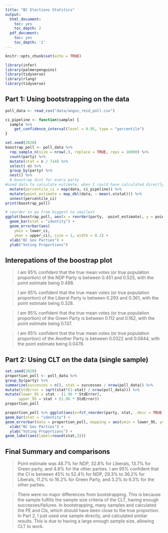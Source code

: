 ---
title: "BC Elections Statitics"
output:
  html_document:
    toc: yes
    toc_depth: 2
  pdf_document:
    toc: yes
    toc_depth: '2'
---

```{r setup, include=FALSE}
knitr::opts_chunk$set(echo = TRUE)
```

```{r load libraries, message=FALSE}
library(infer)
library(palmerpenguins)
library(tidyverse)
library(rlang)
library(tidyverse)
```

## Part 1: Using bootstrapping on the data

```{r}
poll_data <- read_csv("data/angus_reid_poll.csv")

ci_pipeline <- function(sample) {
  sample %>%
    get_confidence_interval(level = 0.95, type = "percentile")
}

set.seed(2020)
boostrap_poll <- poll_data %>%
  rep_sample_n(size = nrow(.), replace = TRUE, reps = 10000) %>%
  count(party) %>%
  mutate(stat = n / 714) %>%
  select(-n) %>%
  group_by(party) %>%
  nest() %>%
  # boostrap dist for every party
#used data to calculate estimate, when I could have calculated directly from sample
  mutate(percentile_ci = map(data, ci_pipeline)) %>%
  mutate(point_estimate = map_dbl(data, ~ mean(.x$stat))) %>%
  unnest(percentile_ci)
print(boostrap_poll)

# reorder to go from biggest to smallest
ggplot(boostrap_poll, aes(x = reorder(party, -point_estimate), y = point_estimate, fill = party)) +
  geom_bar(stat = "identity") +
  geom_errorbar(aes(
    ymin = lower_ci,
    ymax = upper_ci), size = 1, width = 0.1) +
  xlab("BC Gov Parties") +
  ylab("Voting Proportions")

```

## Interepations of the boostrap plot
> I am 95% confident that the true mean votes (or true population proportion) of the NDP Party is between 0.451 and 0.525, with the point estimate being 0.488.

> I am 95% confident that the true mean votes (or true population proportion) of the Liberal Party is between 0.293 and 0.361, with the point estimate being 0.328.

> I am 95% confident that the true mean votes (or true population proportion) of the Green Party is between 0.112 and 0.162, with the point estimate being 0.137.

> I am 95% confident that the true mean votes (or true population proportion) of the Another Party is between 0.0322 and 0.0644, with the point estimate being 0.0476.

## Part 2: Using CLT on the data (single sample)

```{r}
set.seed(2020)
proportion_poll <- poll_data %>% 
group_by(party) %>%
summarize(successes = n(), stat = successes / nrow(poll_data)) %>%
mutate(StdError = sqrt(stat*(1-stat) / nrow(poll_data))) %>%
mutate(lower_95 = stat - (1.96 * StdError),
      upper_95 = stat + (1.96 * StdError))
proportion_poll

```

```{r}
proportion_poll %>% ggplot(aes(x=fct_reorder(party, stat, .desc = TRUE), y = stat, fill=party)) +
geom_bar(stat = "identity") +
geom_errorbar(data = proportion_poll, mapping = aes(ymin = lower_95, ymax = upper_95), width = 0.2) +
  xlab("BC Gov Parties") +
  ylab("Voting Proportions") + 
geom_label(aes(label=round(stat,3)))
```

## Final Summary and comparisons 


>Point estimate was 48.7% for NDP, 32.8% for Liberals, 13.7% for Green party, and 4.8% for the other parties. I am 95% confident that the CI is between 45% to 52.4% for NDP, 29.3% to 36.2% for Liberals, 11.2% to 16.2% for Green Party, and 3.2% to 6.3% for the other parties.

>There were no major differences from bootstrapping. This is because the sample fulfills the sample size criteria of the CLT, having enough successes/failures. In bootstrapping, many samples and calculated the PE and CIs, which should have been close to the true proportion. In Part 2, I just used one sample directly, and calculated simliar results. This is due to having a large enough sample size, allowing CLT to work.

```{r}

```
